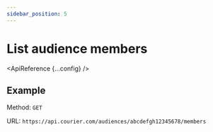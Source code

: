 ```yaml
---
sidebar_position: 5
---
```



# List audience members

<ApiReference {...config} />

## Example

Method: `GET`

URL: `https://api.courier.com/audiences/abcdefgh12345678/members`
